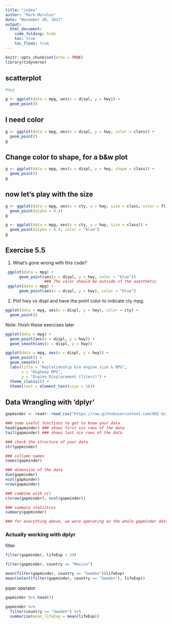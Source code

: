 ```yaml
---
title: "index"
author: "Mark Morales"
date: "November 30, 2017"
output: 
  html_document:
    code_folding: hide
    toc: true
    toc_float: true
---
```


```r
knitr::opts_chunk$set(echo = TRUE)
library(tidyverse)
```

## scatterplot

```r
#mpg

g <- ggplot(data = mpg, aes(x = displ, y = hwy)) + 
  geom_point()

```

## I need color

```r
g <- ggplot(data = mpg, aes(x = displ, y = hwy, color = class)) +
  geom_point()
g
```

## Change color to shape, for a b&w plot

``` r
g <- ggplot(data = mpg, aes(x = displ, y = hwy, shape = class)) +
  geom_point()
g
```

## now let's play with the size

``` r
g <- ggplot(data = mpg, aes(x = cty, y = hwy, size = class, color = fl)) +
  geom_point(alpha = 0.4)
g
```

```r
g <- ggplot(data = mpg, aes(x = cty, y = hwy, size = class)) +
  geom_point(alpha = 0.4, color = "blue")
g
```

## Exercise 5.5

1. What’s gone wrong with this code?

```r
 ggplot(data = mpg) + 
      geom_point(aes(x = displ, y = hwy, color = "blue"))
                 ### The color should be outside of the asesthetic
 ggplot(data = mpg) + 
      geom_point(aes(x = displ, y = hwy), color = "blue")
```

2. Plot hwy vs displ and have the point color to indicate cty mpg.

```r
ggplot(data = mpg, aes(x = displ, y = hwy), color = cty) + 
  geom_point()
```

Note: finish these exercises later

```r

ggplot(data = mpg) + 
  geom_point(aes(x = displ, y = hwy)) + 
  geom_smooth(aes(x = displ, y = hwy))

ggplot(data = mpg, aes(x = displ, y = hwy)) + 
  geom_point() + 
  geom_smooth() + 
  labs(title = "Replationship b/w engine size & MPG",
       x = "Highway MPG",
       y = "Engine Displacement (liters)") + 
  theme_classic() + 
  theme(text = element_text(size = 16))
```

## Data Wrangling with 'dplyr'

```r

gapminder <- readr::read_csv("https://raw.githubusercontent.com/OHI-Science/data-science-training/master/data/gapminder.csv")

### some useful functions to get to know your data
head(gapminder) ### shows first six rows of the data
tail(gapminder) ### shows last six rows of the data

### check the structure of your data
str(gapminder)

### collumn names
names(gapminder)

### dimension of the data
dim(gapminder)
ncol(gapminder)
nrow(gapminder)

### combine with c()
c(nrow(gapminder), ncol(gapminder))

### summary statistics
summary(gapminder)

### for everything above, we were operating on the whole gapminder dataset

```

### Actually working with dplyr

filter
```r
filter(gapminder, lifeExp < 29)

filter(gapminder, country == "Mexico")

mean(filter(gapminder, country == "Sweden")$lifeExp)
mean(select(filter(gapminder, country == "Sweden"), lifeExp))

```


piper operator
```r
gapminder %>% head(3)

gapminder %>%
  filter(country == "Sweden") %>%
  summarize(mean_lifeExp = mean(lifeExp))


```

